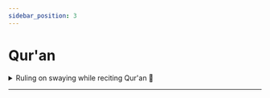 ```yaml
---
sidebar_position: 3
---
```


# Qur'an

<details>
<summary style={{fontWeight: "bold"}}>
Ruling on swaying while reciting Qur'an 📃
</summary>

**Q:** May Allaah reward you. The questioner says: What is the ruling on swaying when reading the Qur’an and scholarly texts?

**A:** Swaying is of two types: natural swaying, in human nature. It is from person's nature to sway. Some people even if they speak sway. There is nothing wrong with that. The fact that a person does not intentionally sway if he is reading the Qur’an, he sways or moves back and forth while he is reading the Qur’an. There is nothing wrong with that. And one does not ask a person to make an effort (to stop swaying) while reading when he is told to hold yourself. This distracts him from reading. The second type is intentional swaying. A person completes the recitation with it, so that the doer thinks that this is like recitation and beautifying the voice. He is worshipping Allaah with this swaying. This swaying has its origins in Sufism. The remembrance of Sufism is based on movement. And if you saw them remembering, you would have wondered whether they remember or play? They jump, jump, jump, jump, sit, rise, and crawl. And he comes to the sheikh and loves on the hand of the sheikh and comes back jumping and jumping and jumping then he comes and loves on the leg of the sheikh. Many of them want Allaah's face, but they don't know the way. Glory be to Allaah, sometimes the matter does not need knowledge, it only needs reason so that a person realizes that this is not right. For example, people come on the day of Arafah in the camp, and each one has a drum that is bigger than the other one's and they go "tun" "tun" "tun". And people get up and dance and dance and dance. And Allaah with reason does not need to know that this is not right. The Sufi remembrance is based on movement, and is mostly based on rhythm. He is a creative male. Better than the remembrance of Allaah, the Messenger of Allaah, may Allaah bless him and grant him peace. And after him, his companions, may Allaah be pleased with them. And what they were doing. This shaking as a way of worshiping has its origin in Sufism from the Sufi male. It is not permissible because it is a heresy. So we must differentiate, brothers, between normal vibration and that of human nature. Especially if he reads quickly. This is what he denies. And do not misunderstand him. And the intended vibration that brings him closer to Allaah. And we have the rule of origin in the believer if you see that you always think well of him. If the matter of a believer revolves between bad and good, then he is to blame him for good, unless evidence indicates otherwise. I mean, the matter revolved around a believer between being an unbeliever or not. Carry him not to disbelieve as much as you can to that way. Unless evidence indicates otherwise. Thus, if you see your brother reading while he is shaking, interpret it in a good manner, and that this is part of his nature and you get used to it, and he does not draw near to Allaah by means of it, so do not force him to be heresy. Yeah.

</details>

---